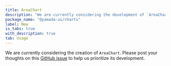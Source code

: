 ```yaml
---
title: AreaChart
description: "We are currently considering the development of `AreaChart`."
package_name: "@yamada-ui/charts"
label: New
is_tabs: true
with_description: true
tab: Usage
---
```


We are currently considering the creation of `AreaChart`. Please post your thoughts on this [GitHub issue](https://github.com/yamada-ui/yamada-ui/issues/501) to help us prioritize its development.
